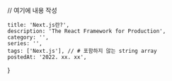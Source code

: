 
// 여기에 내용 작성

    title: 'Next.js란?',
    description: 'The React Framework for Production',
    category: '',
    series: '',
    tags: ['Next.js'], // # 포함하지 않는 string array
    postedAt: '2022. xx. xx',
}